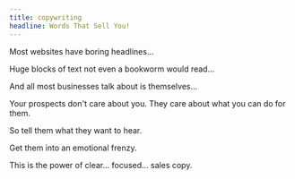 ```yaml
---
title: copywriting
headline: Words That Sell You!
---
```


Most websites have boring headlines...

Huge blocks of text not even a bookworm would read...

And all most businesses talk about is themselves...

Your prospects don't care about you. They care about what you can do for them.

So tell them what they want to hear.

Get them into an emotional frenzy.

This is the power of clear... focused... sales copy.
